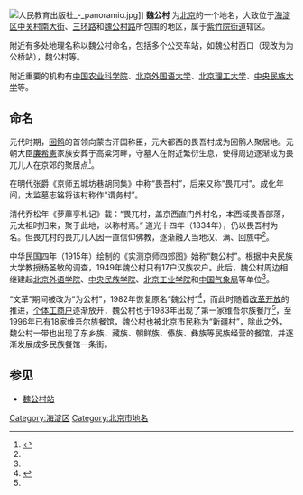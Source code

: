 {{Coord|39.9558958|116.3201374|type:landmark_region:CN-11_source:GoogleMaps|display=title}}
{{original research|time=2009-11-01T05:36:13+00:00}}
[[File:人民教育出版社_-_panoramio.jpg|thumb]]]]
'''魏公村''' 为[[北京|北京]]的一个地名，大致位于[[海淀区|海淀区]][[中关村南大街|中关村南大街]]、[[三环路|三环路]]和[[魏公村路|魏公村路]]所包围的地区，属于[[紫竹院街道|紫竹院街道]]辖区。

附近有多处地理名称以魏公村命名，包括多个公交车站，如魏公村西口（现改为为公桥站），魏公村等。

附近重要的机构有[[中国农业科学院|中国农业科学院]]、[[北京外国语大学|北京外国语大学]]、[[北京理工大学|北京理工大学]]、[[中央民族大学|中央民族大学]]等。

==命名==
元代时期，[[回鹘|回鹘]]的首领向蒙古汗国称臣，元大都西的畏吾村成为回鹘人聚居地。元朝大臣[[廉希憲|廉希憲]]家族安葬于高粱河畔，守墓人在附近繁衍生息，使得周边逐渐成为畏兀儿人在京郊的聚居点<ref name="wgc_ug">{{cite web|url=http://roll.sohu.com/20120309/n337225779.shtml|title=魏公村与维吾尔族的不解之缘|publisher=人民网|date=2012-03-09|accessdate=2021-09-13}}</ref>。

在明代张爵《京师五城坊巷胡同集》中称“畏吾村”，后来又称“畏兀村”。成化年间，太监墓志铭将该村称作“谓务村”。

清代乔松年《萝藦亭札记》载：“畏兀村，盖京西直门外村名，本西域畏吾部落，元太祖时归来，聚于此地，以称村焉。” 道光十四年（1834年），仍以畏吾村为名。但畏兀村的畏兀儿人因一直信仰佛教，逐渐融入当地汉、满、回族中<ref name="wgc_ug"/>。

中华民国四年（1915年）绘制的《实测京师四郊图》始称“魏公村”。根据中央民族大学教授杨圣敏的调查，1949年魏公村只有17户汉族农户。此后，魏公村周边相继建起[[北京外语学院|北京外语学院]]、[[中央民族学院|中央民族学院]]、[[北京工业学院|北京工业学院]]和[[中国气象局|中国气象局]]等单位<ref name="wgc_ug"/>。

“文革”期间被改为“为公村”，1982年恢复原名“魏公村”<ref name="hlp">{{Cite book|title=北京地铁站名掌故|last=户力平|publisher=东方出版社|year=2020|isbn=978-7-5207-1180-7|location=北京|pages=60}}</ref>，而此时随着[[改革开放|改革开放]]的推进，[[个体工商户|个体工商户]]逐渐放开，魏公村也于1983年出现了第一家维吾尔族餐厅<ref name="wgc_ug"/>，至1996年已有18家维吾尔族餐馆，魏公村也被北京市民称为“新疆村”，除此之外，魏公村一带也出现了东乡族、藏族、朝鲜族、傣族、彝族等民族经营的餐馆，并逐渐发展成多民族餐馆一条街。

== 参见 ==
*[[魏公村站|魏公村站]]

[[Category:海淀区|Category:海淀区]]
[[Category:北京市地名|Category:北京市地名]]